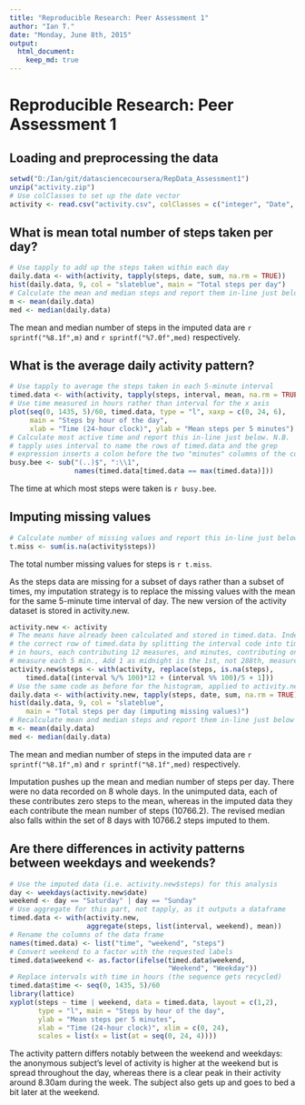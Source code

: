 ```yaml
---
title: "Reproducible Research: Peer Assessment 1"
author: "Ian T."
date: "Monday, June 8th, 2015"
output: 
  html_document:
    keep_md: true
---
```


# Reproducible Research: Peer Assessment 1

## Loading and preprocessing the data

```r
setwd("D:/Ian/git/datasciencecoursera/RepData_Assessment1")
unzip("activity.zip")
# Use colClasses to set up the date vector
activity <- read.csv("activity.csv", colClasses = c("integer", "Date", "integer"))
```

## What is mean total number of steps taken per day?

```r
# Use tapply to add up the steps taken within each day
daily.data <- with(activity, tapply(steps, date, sum, na.rm = TRUE))
hist(daily.data, 9, col = "slateblue", main = "Total steps per day")
# Calculate the mean and median steps and report them in-line just below
m <- mean(daily.data)
med <- median(daily.data)
```

The mean and median number of steps in the imputed data are `r sprintf("%8.1f",m)` and `r sprintf("%7.0f",med)` respectively.

## What is the average daily activity pattern?

```r
# Use tapply to average the steps taken in each 5-minute interval
timed.data <- with(activity, tapply(steps, interval, mean, na.rm = TRUE))
# Use time measured in hours rather than interval for the x axis
plot(seq(0, 1435, 5)/60, timed.data, type = "l", xaxp = c(0, 24, 6),
     main = "Steps by hour of the day",
     xlab = "Time (24-hour clock)", ylab = "Mean steps per 5 minutes")
# Calculate most active time and report this in-line just below. N.B.
# tapply uses interval to name the rows of timed.data and the grep
# expression inserts a colon before the two "minutes" columns of the code
busy.bee <- sub("(..)$", ":\\1",
                names(timed.data[timed.data == max(timed.data)]))
```

The time at which most steps were taken is `r busy.bee`.

## Imputing missing values
```r
# Calculate number of missing values and report this in-line just below
t.miss <- sum(is.na(activity$steps))
```
The total number missing values for steps is `r t.miss`.  

As the steps data are missing for a subset of days rather than a subset of times, my imputation strategy is to replace the missing values with the mean for the same 5-minute time interval of day. The new version of the activity dataset is stored in activity.new.

```r
activity.new <- activity
# The means have already been calculated and stored in timed.data. Index
# the correct row of timed.data by splitting the interval code into time
# in hours, each contributing 12 measures, and minutes, contributing one
# measure each 5 min., Add 1 as midnight is the 1st, not 288th, measure.
activity.new$steps <- with(activity, replace(steps, is.na(steps),
    timed.data[(interval %/% 100)*12 + (interval %% 100)/5 + 1]))
# Use the same code as before for the histogram, applied to activity.new
daily.data <- with(activity.new, tapply(steps, date, sum, na.rm = TRUE))
hist(daily.data, 9, col = "slateblue",
    main = "Total steps per day (imputing missing values)")
# Recalculate mean and median steps and report them in-line just below
m <- mean(daily.data)
med <- median(daily.data)
```

The mean and median number of steps in the imputed data are `r sprintf("%8.1f",m)` and `r sprintf("%8.1f",med)` respectively.

Imputation pushes up the mean and median number of steps per day. There were no data recorded on 8 whole days. In the unimputed data, each of these contributes zero steps to the mean, whereas in the imputed data they each contribute the mean number of steps (10766.2). The revised median also falls within the set of 8 days with 10766.2 steps imputed to them.

## Are there differences in activity patterns between weekdays and weekends?
```r
# Use the imputed data (i.e. activity.new$steps) for this analysis
day <- weekdays(activity.new$date)
weekend <- day == "Saturday" | day == "Sunday"
# Use aggregate for this part, not tapply, as it outputs a dataframe
timed.data <- with(activity.new,
                   aggregate(steps, list(interval, weekend), mean))
# Rename the columns of the data frame
names(timed.data) <- list("time", "weekend", "steps")
# Convert weekend to a factor with the requested labels
timed.data$weekend <- as.factor(ifelse(timed.data$weekend,
                                       "Weekend", "Weekday"))
# Replace intervals with time in hours (the sequence gets recycled)
timed.data$time <- seq(0, 1435, 5)/60
library(lattice)
xyplot(steps ~ time | weekend, data = timed.data, layout = c(1,2), 
       type = "l", main = "Steps by hour of the day",
       ylab = "Mean steps per 5 minutes",
       xlab = "Time (24-hour clock)", xlim = c(0, 24),
       scales = list(x = list(at = seq(0, 24, 4))))
```

The activity pattern differs notably between the weekend and weekdays: the anonymous subject's level of activity is higher at the weekend but is spread throughout the day, whereas there is a clear peak in their  activity around 8.30am during the week. The subject also gets up and goes to bed a bit later at the weekend.